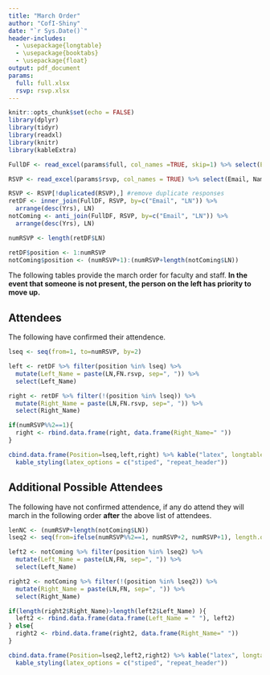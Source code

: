 ```yaml
---
title: "March Order"
author: "CofI-Shiny"
date: "`r Sys.Date()`"
header-includes:
  - \usepackage{longtable}
  - \usepackage{booktabs}
  - \usepackage{float}
output: pdf_document
params:
  full: full.xlsx
  rsvp: rsvp.xlsx
---
```


```r
knitr::opts_chunk$set(echo = FALSE)
library(dplyr)
library(tidyr)
library(readxl)
library(knitr)
library(kableExtra)

```

```r
FullDF <- read_excel(params$full, col_names =TRUE, skip=1) %>% select(Email = `email address`, LN=`Last Name`, FN=`First Name`, Yrs=`Decimal Years Since Hire Date`) 

RSVP <- read_excel(params$rsvp, col_names = TRUE) %>% select(Email, Name, Response=`Will you be part of the procession for the 2018 Convocation?`) %>% filter(Response == "Yes") %>% separate(col=Name, into = c("FN.rsvp", "LN"), sep = "[:space:]", extra = 'merge') %>% mutate(Email = tolower(Email))

RSVP <- RSVP[!duplicated(RSVP),] #remove duplicate responses
retDF <- inner_join(FullDF, RSVP, by=c("Email", "LN")) %>% 
  arrange(desc(Yrs), LN) 
notComing <- anti_join(FullDF, RSVP, by=c("Email", "LN")) %>% 
  arrange(desc(Yrs), LN)

numRSVP <- length(retDF$LN)

retDF$position <- 1:numRSVP
notComing$position <- (numRSVP+1):(numRSVP+length(notComing$LN))

```

The following tables provide the march order for faculty and staff. **In the event that someone is not present, the person on the left has priority to move up.**

## Attendees
The following have confirmed their attendence.

```r
lseq <- seq(from=1, to=numRSVP, by=2)

left <- retDF %>% filter(position %in% lseq) %>% 
  mutate(Left_Name = paste(LN,FN.rsvp, sep=", ")) %>%
  select(Left_Name)

right <- retDF %>% filter(!(position %in% lseq)) %>%
  mutate(Right_Name = paste(LN,FN.rsvp, sep=", ")) %>%
  select(Right_Name)

if(numRSVP%%2==1){
  right <- rbind.data.frame(right, data.frame(Right_Name=" "))
}

cbind.data.frame(Position=lseq,left,right) %>% kable("latex", longtable = TRUE, booktabs=TRUE, caption = "Confirmed Attendees") %>% 
  kable_styling(latex_options = c("stiped", "repeat_header"))
```

## Additional Possible Attendees
The following have not confirmed attendence, if any do attend they will march in the following order **after** the above list of attendees.

```r
lenNC <- (numRSVP+length(notComing$LN))
lseq2 <- seq(from=ifelse(numRSVP%%2==1, numRSVP+2, numRSVP+1), length.out = length(notComing$LN)/2, by=2)

left2 <- notComing %>% filter(position %in% lseq2) %>% 
  mutate(Left_Name = paste(LN,FN, sep=", ")) %>%
  select(Left_Name)

right2 <- notComing %>% filter(!(position %in% lseq2)) %>%
  mutate(Right_Name = paste(LN,FN, sep=", ")) %>%
  select(Right_Name)

if(length(right2$Right_Name)>length(left2$Left_Name) ){
  left2 <- rbind.data.frame(data.frame(Left_Name = " "), left2)
} else{
  right2 <- rbind.data.frame(right2, data.frame(Right_Name=" "))
}

cbind.data.frame(Position=lseq2,left2,right2) %>% kable("latex", longtable = TRUE, booktabs=TRUE, caption = "Possible Attendees") %>% 
  kable_styling(latex_options = c("stiped", "repeat_header"))
```